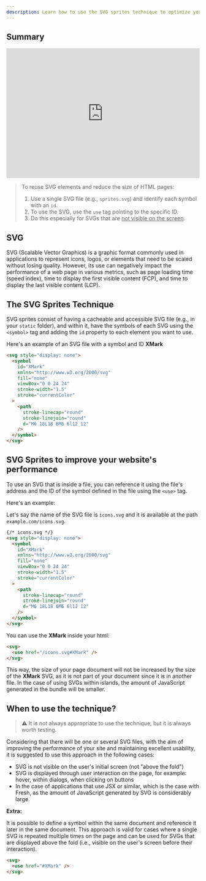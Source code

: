 ```yaml
---
description: Learn how to use the SVG sprites technique to optimize your website's performance
---
```


## Summary

<iframe width="100%" height="339" src="https://www.loom.com/embed/e34d5d715f7c4efaae18e4eca799edca" frameborder="0" webkitallowfullscreen mozallowfullscreen allowfullscreen></iframe>

> To reuse SVG elements and reduce the size of HTML pages:
>
> 1. Use a single SVG file (e.g., `sprites.svg`) and identify each symbol with
>    an `id`.
> 2. To use the SVG, use the `use` tag pointing to the specific ID.
> 3. Do this especially for SVGs that are <u>not visible on the screen</u>.

## SVG

SVG (Scalable Vector Graphics) is a graphic format commonly used in applications
to represent icons, logos, or elements that need to be scaled without losing
quality. However, its use can negatively impact the performance of a web page in
various metrics, such as page loading time (speed index), time to display the
first visible content (FCP), and time to display the last visible content (LCP).

## The SVG Sprites Technique

SVG sprites consist of having a cacheable and accessible SVG file (e.g., in your
`static` folder), and within it, have the symbols of each SVG using the
`<symbol>` tag and adding the `id` property to each element you want to use.

Here's an example of an SVG file with a symbol and ID **XMark**

```html
<svg style="display: none">
  <symbol
    id="XMark"
    xmlns="http://www.w3.org/2000/svg"
    fill="none"
    viewBox="0 0 24 24"
    stroke-width="1.5"
    stroke="currentColor"
  >
    <path
      stroke-linecap="round"
      stroke-linejoin="round"
      d="M6 18L18 6M6 6l12 12"
    />
  </symbol>
</svg>
```

## SVG Sprites to improve your website's performance

To use an SVG that is inside a file, you can reference it using the file's
address and the ID of the symbol defined in the file using the `<use>` tag.

Here's an example:

Let's say the name of the SVG file is `icons.svg` and it is available at the
path `example.com/icons.svg`.

```html
{/* icons.svg */}
<svg style="display: none">
  <symbol
    id="XMark"
    xmlns="http://www.w3.org/2000/svg"
    fill="none"
    viewBox="0 0 24 24"
    stroke-width="1.5"
    stroke="currentColor"
  >
    <path
      stroke-linecap="round"
      stroke-linejoin="round"
      d="M6 18L18 6M6 6l12 12"
    />
  </symbol>
</svg>
```

You can use the **XMark** inside your html:

```html
<svg>
  <use href="/icons.svg#XMark" />
</svg>
```

This way, the size of your page document will not be increased by the size of
the **XMark** SVG, as it is not part of your document since it is in another
file. In the case of using SVGs within islands, the amount of JavaScript
generated in the bundle will be smaller.

## When to use the technique?

> ⚠️ It is not always appropriate to use the technique, but it is always worth
> testing.

Considering that there will be one or several SVG files, with the aim of
improving the performance of your site and maintaining excellent usability, it
is suggested to use this approach in the following cases:

- SVG is not visible on the user's initial screen (not "above the fold")
- SVG is displayed through user interaction on the page, for example: hover,
  within dialogs, when clicking on buttons
- In the case of applications that use JSX or similar, which is the case with
  Fresh, as the amount of JavaScript generated by SVG is considerably large.

**Extra:**

It is possible to define a symbol within the same document and reference it
later in the same document. This approach is valid for cases where a single SVG
is repeated multiple times on the page and can be used for SVGs that are
displayed above the fold (i.e., visible on the user's screen before their
interaction).

```html
<svg>
  <use href="#XMark" />
</svg>
```
